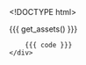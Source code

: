 <!DOCTYPE html>
<html>
  <head>
    <meta http-equiv="Content-Type" content="text/html; charset=utf-8"/>
    <base target="_blank"> <!-- open all links on a new tab -->

    <title>{{{ params$title }}}</title>

    {{{ get_assets() }}}

  </head>

  <body>
    <script type="text/javascript">
    (function() {
      var clip, color_legend_counts, color_scale, color_title, data, g_color_legend, g_points, g_toggle_names, plot, point_names, points, radius, redraw, sidebar, toggle_names, transform;
    
      data = {{ data }};
    
      radius = {{ params$radius }};
    
      color_scale = {{{ get_d3_color_scale() }}};
    
      color_title = {{ params$color_title }};
    
      color_legend_counts = {{ get_color_legend_counts() }};
    
      plot = new_plot({
        width: {{ params$width }},
        height: {{ params$height }},
        padding: {{ params$padding }},
        xlab: {{ params$xlab }},
        ylab: {{ params$ylab }},
        rotate_label: {
          y: {{ params$rotate_label_y }}
        },
        title: {{ params$title }},
        box: {{ params$box }},
        xlim: {{ params$xlim }},
        ylim: {{ params$ylim }},
        data_ranges: {{{ get_data_ranges() }}},
        categorical_domains: {{{ get_categorical_domains() }}},
        jitter: {{ params$jitter }},
        ordinal_scale_padding: 1,
        linear_scale_padding: 40
      });
    
      plot.tooltip_text = function(d) {
        return {{{ get_tooltip_content() }}};
      };
    
      plot.center.append("defs").append("clipPath").attr("id", "clip").append("rect").attr({
        "width": plot.width,
        "height": plot.height
      });
    
      clip = plot.center.append("g").attr("clip-path", "url(#clip)");
    
      if (plot.zoom) {
        clip.append("rect").style({
          "cursor": "move"
        }).attr({
          "class": "overlay",
          "width": plot.width,
          "height": plot.height,
          "fill": "none",
          "pointer-events": "all"
        }).call(d3.behavior.zoom().x(plot.scales.x).y(plot.scales.y).scaleExtent([1, Infinity]).on("zoom", function() {
          return redraw();
        }));
        redraw = function() {
          plot.select(".x.axis").call(plot.axes.x);
          plot.select(".y.axis").call(plot.axes.y);
          return g_points.attr("transform", transform);
        };
      }
    
      transform = function(d) {
        return "translate(" + (plot.scales.x(d.x) + plot.jitters.x()) + ", " + (plot.scales.y(d.y) + plot.jitters.y()) + ")";
      };
    
      g_points = clip.selectAll(".point").data(data).enter().append("g").attr({
        "class": "point",
        "transform": transform
      });
    
      points = g_points.append("svg:circle").attr({
        "class": "point_tooltip",
        "r": radius,
        "fill": function(d) {
          return color_scale(d.group);
        },
        "title": function(d) {
          return plot.tooltip_text(d);
        }
      });
    
      $(".point_tooltip").tooltip({
        html: true,
        container: "body",
        placement: "top"
      });
    
      point_names = g_points.append("text").text(function(d) {
        return d.point_name;
      }).attr({
        "dy": ".32em",
        "dx": 8,
        "text-anchor": "left",
        "display": "none"
      }).style({
        "fill": function(d) {
          return color_scale(d.group);
        },
        "font-size": "22px"
      });
    
      if ({{ params$sidebar }}) {
        sidebar = plot.right_margin.append("g").attr("transform", "translate(60,0)");
        g_toggle_names = sidebar.append("g").style("cursor", "pointer").style("font-size", "22px").on("click", function() {
          return toggle_names();
        });
        g_toggle_names.append("circle").attr("r", 7).attr("stroke", "black").attr("stroke-width", 2).attr("fill", "white");
        g_toggle_names.append("text").attr('text-anchor', 'start').attr('dy', '.32em').attr('dx', '12').text("Show names (" + data.length + ")");
        toggle_names = function() {
          var showing_point_names;
          showing_point_names = g_toggle_names.classed("show_names");
          point_names.attr("display", function() {
            if (showing_point_names) {
              return "none";
            } else {
              return "inline";
            }
          });
          return g_toggle_names.attr("class", function() {
            if (showing_point_names) {
              return "";
            } else {
              return "show_names";
            }
          }).select("circle").attr("fill", function() {
            if (showing_point_names) {
              return "white";
            } else {
              return "black";
            }
          });
        };
        if (color_scale.range().length > 1) {
          sidebar.append("text").attr({
            "class": "color_title",
            "x": -radius,
            "y": 45,
            "dy": ".35em"
          }).style({
            "font-size": "16px",
            "font-weight": "bold"
          }).text(color_title);
          g_color_legend = sidebar.selectAll(".key").data(color_scale.domain().reverse()).enter().append("g").attr({
            "transform": function(d, i) {
              return "translate(0, " + (i * (radius * 2 + 15) + 70) + ")";
            },
            "class": "key"
          });
          g_color_legend.append("circle").attr({
            "r": radius,
            "fill": color_scale
          });
          g_color_legend.append("text").attr({
            "x": radius + 10,
            "y": 0,
            "dy": ".35em"
          }).text(function(d) {
            return "" + d + " (" + color_legend_counts[d] + ")";
          });
        }
      }
    
    }).call(this);

    </script>
    <div class = "code">
        {{{ code }}}
    </div>
  </body>
</html>
